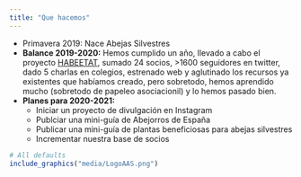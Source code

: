 ```yaml
---
title: "Que hacemos"
---
```


- Primavera 2019: Nace Abejas Silvestres  
- **Balance 2019-2020:** Hemos cumplido un año, llevado a cabo el proyecto [HABEETAT](habeetat.html), sumado 24 socios, >1600 seguidores en twitter, dado 5 charlas en colegios, estrenado web y aglutinado los recursos ya existentes que habíamos creado, pero sobretodo, hemos aprendido mucho (sobretodo de papeleo asociacionil) y lo hemos pasado bien.     
- **Planes para 2020-2021:**  
  - Iniciar un proyecto de divulgación en Instagram
  - Publciar una mini-guía de Abejorros de España
  - Publicar una mini-guía de plantas beneficiosas para abejas silvestres
  - Incrementar nuestra base de socios
  
  
```r
# All defaults
include_graphics("media/LogoAAS.png")
```  


